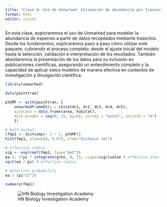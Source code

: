 ---
title: "Clase 8- Uso de Unmarked: Estimación de abundancia por transecto"
format: html
editor: visual
---

En esta clase, exploraremos el uso de Unmarked para modelar la abundancia de especies a partir de datos recopilados mediante trasectos. Desde los fundamentos, explicaremos paso a paso cómo utilizar este paquete, cubriendo el proceso completo: desde el ajuste inicial del modelo hasta la selección, validación e interpretación de los resultados. También abordaremos la presentación de los datos para su inclusión en publicaciones científicas, asegurando un entendimiento completo y la capacidad de aplicar estos modelos de manera efectiva en contextos de investigación y divulgación científica.

```{r}
library(unmarked)

data(pointtran)

ptUMF <- with(pointtran, {
	unmarkedFrameDS(y = cbind(dc1, dc2, dc3, dc4, dc5),
	siteCovs = data.frame(area, habitat),
	dist.breaks = seq(0, 25, by=5), survey = "point", unitsIn = "m")
	})

# Half-normal.
(fmp1 <- distsamp(~ 1 ~ 1, ptUMF))
hist(fmp1, ylim=c(0, 0.07), xlab="Distance (m)")

# effective radius
sig <- exp(coef(fmp1, type="det"))
ea <- 2*pi * integrate(grhn, 0, 25, sigma=sig)$value # effective area
sqrt(ea / pi) # effective radius

# detection probability
ea / (pi*25^2)
```

```{r}
summary(fmp1)
```


![HN Biology Investigation Academy](HN Cursos publicidad/HN Biology Inv large.jpg)